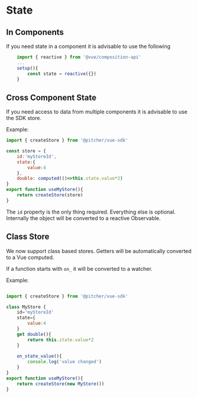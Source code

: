 
<Meta title="Documentation/State" />

State
==

In Components
---

If you need state in a component it is advisable to use the following

```javascript
    import { reactive } from '@vue/composition-api'
    ...
    setup(){
        const state = reactive({})
    }
```

Cross Component State
---

If you need access to data from multiple components it is advisable to 
use the SDK store.

Example:
```javascript
import { createStore } from '@pitcher/vue-sdk'

const store = {
    id:'myStoreId',
    state:{
        value:4
    },
    double: computed(()=>this.state.value*2)
}
export function useMyStore(){
    return createStore(store)
}

```

The `id` property is the only thing required. Everything else is optional. Internally the object
will be converted to a reactive Observable.

Class Store
---

We now support class based stores. Getters will be automatically converted
to a Vue computed.

If a function starts with `on_` it will be converted to a watcher.

Example:

```javascript

import { createStore } from '@pitcher/vue-sdk'

class MyStore {
    id='myStoreId'
    state={
        value:4
    }
    get double(){
        return this.state.value*2
    }
    
    on_state_value(){
        console.log('value changed')
    }
}
export function useMyStore(){
    return createStore(new MyStore())
}
```
